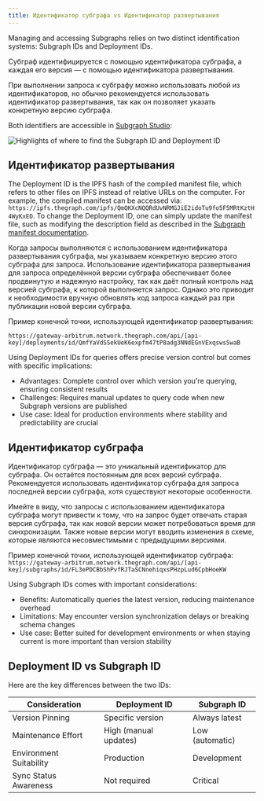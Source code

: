 ```yaml
---
title: Идентификатор субграфа vs Идентификатор развертывания
---
```


Managing and accessing Subgraphs relies on two distinct identification systems: Subgraph IDs and Deployment IDs.

Субграф идентифицируется с помощью идентификатора субграфа, а каждая его версия — с помощью идентификатора развертывания.

При выполнении запроса к субграфу можно использовать любой из идентификаторов, но обычно рекомендуется использовать идентификатор развертывания, так как он позволяет указать конкретную версию субграфа.

Both identifiers are accessible in [Subgraph Studio](https://thegraph.com/studio/):

![Highlights of where to find the Subgraph ID and Deployment ID](/img/subgraph-id-vs-deployment-id.png)

## Идентификатор развертывания

The Deployment ID is the IPFS hash of the compiled manifest file, which refers to other files on IPFS instead of relative URLs on the computer. For example, the compiled manifest can be accessed via: `https://ipfs.thegraph.com/ipfs/QmQKXcNQQRdUvNRMGJiE2idoTu9fo5F5MRtKztH4WyKxED`. To change the Deployment ID, one can simply update the manifest file, such as modifying the description field as described in the [Subgraph manifest documentation](https://github.com/graphprotocol/graph-node/blob/master/docs/subgraph-manifest.md#13-top-level-api).

Когда запросы выполняются с использованием идентификатора развертывания субграфа, мы указываем конкретную версию этого субграфа для запроса. Использование идентификатора развертывания для запроса определённой версии субграфа обеспечивает более продвинутую и надежную настройку, так как даёт полный контроль над версией субграфа, к которой выполняется запрос. Однако это приводит к необходимости вручную обновлять код запроса каждый раз при публикации новой версии субграфа.

Пример конечной точки, использующей идентификатор развертывания:

`https://gateway-arbitrum.network.thegraph.com/api/[api-key]/deployments/id/QmfYaVdSSekUeK6expfm47tP8adg3NNdEGnVExqswsSwaB`

Using Deployment IDs for queries offers precise version control but comes with specific implications:

- Advantages: Complete control over which version you're querying, ensuring consistent results
- Challenges: Requires manual updates to query code when new Subgraph versions are published
- Use case: Ideal for production environments where stability and predictability are crucial

## Идентификатор субграфа

Идентификатор субграфа — это уникальный идентификатор для субграфа. Он остаётся постоянным для всех версий субграфа. Рекомендуется использовать идентификатор субграфа для запроса последней версии субграфа, хотя существуют некоторые особенности.

Имейте в виду, что запросы с использованием идентификатора субграфа могут привести к тому, что на запрос будет отвечать старая версия субграфа, так как новой версии может потребоваться время для синхронизации. Также новые версии могут вводить изменения в схеме, которые являются несовместимыми с предыдущими версиями.

Пример конечной точки, использующей идентификатор субграфа: `https://gateway-arbitrum.network.thegraph.com/api/[api-key]/subgraphs/id/FL3ePDCBbShPvfRJTaSCNnehiqxsPHzpLud6CpbHoeKW`

Using Subgraph IDs comes with important considerations:

- Benefits: Automatically queries the latest version, reducing maintenance overhead
- Limitations: May encounter version synchronization delays or breaking schema changes
- Use case: Better suited for development environments or when staying current is more important than version stability

## Deployment ID vs Subgraph ID

Here are the key differences between the two IDs:

| Consideration           | Deployment ID         | Subgraph ID     |
| ----------------------- | --------------------- | --------------- |
| Version Pinning         | Specific version      | Always latest   |
| Maintenance Effort      | High (manual updates) | Low (automatic) |
| Environment Suitability | Production            | Development     |
| Sync Status Awareness   | Not required          | Critical        |
